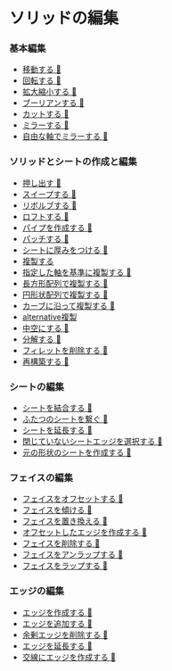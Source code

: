 # ソリッドの編集

### 基本編集
- [移動する 🚧](solid-edit/move)
- [回転する 🚧](solid-edit/rotate)
- [拡大縮小する 🚧](solid-edit/scale)
- [ブーリアンする 🚧](solid-edit/boolean)
- [カットする 🚧](solid-edit/cut-solid-with-curve)
- [ミラーする 🚧](solid-edit/mirror)
- [自由な軸でミラーする 🚧](solid-edit/freestyle-mirror)

### ソリッドとシートの作成と編集
- [押し出す 🚧](solid-edit/extrude)
- [スイープする 🚧](solid-edit/sweep)
- [リボルブする 🚧](solid-edit/revolve)
- [ロフトする 🚧](solid-edit/loft)
- [パイプを作成する 🚧](solid-edit/pipe)
- [パッチする 🚧](solid-edit/patch)
- [シートに厚みをつける 🚧](solid-edit/thicken-a-sheet)
- [複製する](solid-edit/duplicate)
- [指定した軸を基準に複製する 🚧](solid-edit/place-solid)
- [長方形配列で複製する 🚧](solid-edit/rectangular-array)
- [円形状配列で複製する 🚧](solid-edit/radial-array)
- [カーブに沿って複製する 🚧](solid-edit/curve-array)
- [alternative複製](solid-edit/alternative-duplicate)
- [中空にする 🚧](solid-edit/hollow)
- [分解する 🚧](solid-edit/unjoin)
- [フィレットを削除する 🚧](solid-edit/remove-fillets-from-shell)
- [再構築する 🚧](solid-edit/rebuild)

### シートの編集
- [シートを結合する 🚧](solid-edit/join)
- [ふたつのシートを繋ぐ 🚧](solid-edit/bridge-surface)
- [シートを延長する 🚧](solid-edit/extend-Sheet)
- [閉じていないシートエッジを選択する 🚧](solid-edit/find-boundary-edges)
- [元の形状のシートを作成する 🚧](solid-edit/untrim)

### フェイスの編集

- [フェイスをオフセットする 🚧](solid-edit/offset-face)
- [フェイスを傾ける 🚧](solid-edit/draft-face)
- [フェイスを置き換える 🚧](solid-edit/match-face)
- [オフセットしたエッジを作成する 🚧](solid-edit/offset-curve)
- [フェイスを削除する 🚧](solid-edit/delete-face)
- [フェイスをアンラップする 🚧](solid-edit/unwrap-face)
- [フェイスをラップする 🚧](solid-edit/wrap-face)

### エッジの編集
- [エッジを作成する 🚧](solid-edit/imprint)
- [エッジを追加する 🚧](solid-edit/isoparam)
- [余剰エッジを削除する 🚧](solid-edit/delete-redundant-topology)
- [エッジを延長する 🚧](solid-edit/extend-edges)
- [交線にエッジを作成する 🚧](solid-edit/imprint-body-body)







